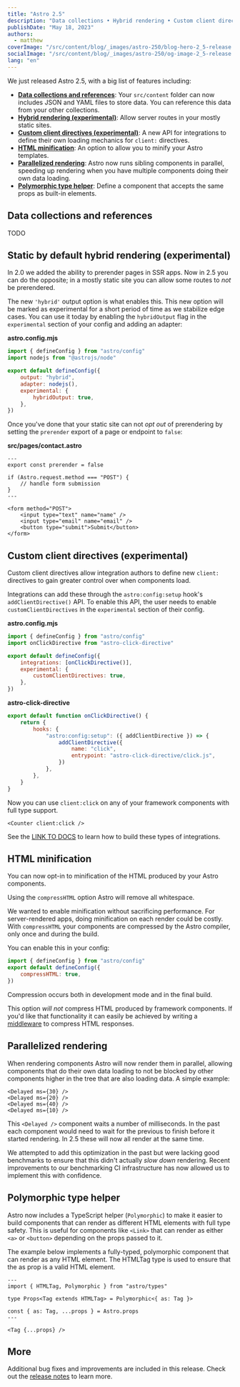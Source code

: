 ```yaml
---
title: "Astro 2.5"
description: "Data collections • Hybrid rendering • Custom client directives • HTML minification • Parallelized rendering • Polymorphic type helper • More!"
publishDate: "May 18, 2023"
authors:
  - matthew
coverImage: "/src/content/blog/_images/astro-250/blog-hero-2_5-release.jpg"
socialImage: "/src/content/blog/_images/astro-250/og-image-2_5-release.jpg"
lang: "en"
---
```


We just released Astro 2.5, with a big list of features including:

- **[Data collections and references](#data-collections-and-references)**: Your `src/content` folder can now includes JSON and YAML files to store data. You can reference this data from your other collections.
- **[Hybrid rendering (experimental)](#static-by-default-hybrid-rendering-experimental)**: Allow server routes in your mostly static sites.
- **[Custom client directives (experimental)](#custom-client-directives-experimental)**: A new API for integrations to define their own loading mechanics for `client:` directives.
- **[HTML minification](#html-minification)**: An option to allow you to minify your Astro templates.
- **[Parallelized rendering](#parallelized-rendering)**: Astro now runs sibling components in parallel, speeding up rendering when you have multiple components doing their own data loading.
- **[Polymorphic type helper](#polymorphic-type-helper)**: Define a component that accepts the same props as built-in elements.

## Data collections and references

TODO

## Static by default hybrid rendering (experimental)

In 2.0 we added the ability to prerender pages in SSR apps. Now in 2.5 you can do the opposite; in a mostly static site you can allow some routes to _not_ be prerendered.

The new `'hybrid'` output option is what enables this. This new option will be marked as experimental for a short period of time as we stabilize edge cases. You can use it today by enabling the `hybridOutput` flag in the `experimental` section of your config and adding an adapter:

**astro.config.mjs**

```js
import { defineConfig } from "astro/config"
import nodejs from "@astrojs/node"

export default defineConfig({
	output: "hybrid",
	adapter: nodejs(),
	experimental: {
		hybridOutput: true,
	},
})
```

Once you've done that your static site can not _opt out_ of prerendering by setting the `prerender` export of a page or endpoint to `false`:

**src/pages/contact.astro**

```astro
---
export const prerender = false

if (Astro.request.method === "POST") {
	// handle form submission
}
---

<form method="POST">
	<input type="text" name="name" />
	<input type="email" name="email" />
	<button type="submit">Submit</button>
</form>
```

## Custom client directives (experimental)

Custom client directives allow integration authors to define new `client:` directives to gain greater control over when components load.

Integrations can add these through the `astro:config:setup` hook's `addClientDirective()` API. To enable this API, the user needs to enable `customClientDirectives` in the `experimental` section of their config.

**astro.config.mjs**

```js
import { defineConfig } from "astro/config"
import onClickDirective from "astro-click-directive"

export default defineConfig({
	integrations: [onClickDirective()],
	experimental: {
		customClientDirectives: true,
	},
})
```

**astro-click-directive**

```js
export default function onClickDirective() {
	return {
		hooks: {
			"astro:config:setup": ({ addClientDirective }) => {
				addClientDirective({
					name: "click",
					entrypoint: "astro-click-directive/click.js",
				})
			},
		},
	}
}
```

Now you can use `client:click` on any of your framework components with full type support.

```astro
<Counter client:click />
```

See the [LINK TO DOCS](#) to learn how to build these types of integrations.

## HTML minification

You can now opt-in to minification of the HTML produced by your Astro components.

Using the `compressHTML` option Astro will remove all whitespace.

We wanted to enable minification without sacrificing performance. For server-rendered apps, doing minification on each render could be costly. With `compressHTML` your components are compressed by the Astro compiler, only once and during the build.

You can enable this in your config:

```js
import { defineConfig } from "astro/config"
export default defineConfig({
	compressHTML: true,
})
```

Compression occurs both in development mode and in the final build.

This option _will not_ compress HTML produced by framework components. If you'd like that functionality it can easily be achieved by writing a [middleware](https://docs.astro.build/en/guides/middleware/) to compress HTML responses.

## Parallelized rendering

When rendering components Astro will now render them in parallel, allowing components that do their own data loading to not be blocked by other components higher in the tree that are also loading data. A simple example:

```astro
<Delayed ms={30} />
<Delayed ms={20} />
<Delayed ms={40} />
<Delayed ms={10} />
```

This `<Delayed />` component waits a number of milliseconds. In the past each component would need to wait for the previous to finish before it started rendering. In 2.5 these will now all render at the same time.

We attempted to add this optimization in the past but were lacking good benchmarks to ensure that this didn't actually _slow down_ rendering. Recent improvements to our benchmarking CI infrastructure has now allowed us to implement this with confidence.

## Polymorphic type helper

Astro now includes a TypeScript helper (`Polymorphic`) to make it easier to build components that can render as different HTML elements with full type safety. This is useful for components like `<Link>` that can render as either `<a>` or `<button>` depending on the props passed to it.

The example below implements a fully-typed, polymorphic component that can render as any HTML element. The HTMLTag type is used to ensure that the as prop is a valid HTML element.

```astro
---
import { HTMLTag, Polymorphic } from "astro/types"

type Props<Tag extends HTMLTag> = Polymorphic<{ as: Tag }>

const { as: Tag, ...props } = Astro.props
---

<Tag {...props} />
```

## More

Additional bug fixes and improvements are included in this release. Check out the [release notes](https://github.com/withastro/astro/pull/7090) to learn more.
